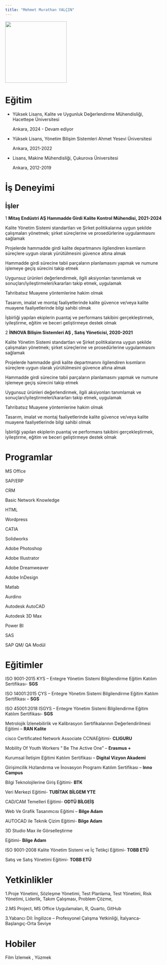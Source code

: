 ```yaml
---
title: "Mehmet Murathan YALÇIN"
---
```


![](imagfoto2.JPGjpg){fig-align="center" width="197"}

# Eğitim

-   Yüksek Lisans, Kalite ve Uygunluk Değerlendirme Mühendisliği, Hacettepe Üniversitesi

    Ankara, 2024 - Devam ediyor

-   Yüksek Lisans, Yönetim Bilişim Sistemleri Ahmet Yesevi Üniversitesi

    Ankara, 2021-2022

-   Lisans, Makine Mühendisliği, Çukurova Üniversitesi

    Ankara, 2012-2019

# İş Deneyimi

## İşler

1 **Mitaş Endüstri AŞ Hammadde Girdi Kalite Kontrol Mühendisi, 2021-2024**

Kalite Yönetim Sistemi standartları ve Şirket politikalarına uygun şekilde çalışmaları yönetmek; şirket süreçlerine ve prosedürlerine uygulanmasını sağlamak

Projelerde hammadde girdi kalite departmanını ilgilendiren kısımların süreçlere uygun olarak yürütülmesini güvence altına almak

Hammadde girdi sürecine tabii parçaların planlamasını yapmak ve numune işlemeye geçiş sürecini takip etmek

Uygunsuz ürünleri değerlendirmek, ilgili aksiyonları tanımlamak ve sonuçları/iyileştirmeleri/kararları takip etmek, uygulamak

Tahribatsız Muayene yöntemlerine hakim olmak

Tasarım, imalat ve montaj faaliyetlerinde kalite güvence ve/veya kalite muayene faaliyetlerinde bilgi sahibi olmak

İşbirliği yapılan ekiplerin puantaj ve performans takibini gerçekleştirmek, iyileştirme, eğitim ve beceri geliştirmeye destek olmak

2 **İNNOVA Bilişim Sistemleri AŞ , Satış Yöneticisi, 2020-2021**

Kalite Yönetim Sistemi standartları ve Şirket politikalarına uygun şekilde çalışmaları yönetmek; şirket süreçlerine ve prosedürlerine uygulanmasını sağlamak

Projelerde hammadde girdi kalite departmanını ilgilendiren kısımların süreçlere uygun olarak yürütülmesini güvence altına almak

Hammadde girdi sürecine tabii parçaların planlamasını yapmak ve numune işlemeye geçiş sürecini takip etmek

Uygunsuz ürünleri değerlendirmek, ilgili aksiyonları tanımlamak ve sonuçları/iyileştirmeleri/kararları takip etmek, uygulamak

Tahribatsız Muayene yöntemlerine hakim olmak

Tasarım, imalat ve montaj faaliyetlerinde kalite güvence ve/veya kalite muayene faaliyetlerinde bilgi sahibi olmak

İşbirliği yapılan ekiplerin puantaj ve performans takibini gerçekleştirmek, iyileştirme, eğitim ve beceri geliştirmeye destek olmak

# Programlar

MS Office

SAP/ERP

CRM

Basic Network Knowledge

HTML

Wordpress

CATIA

Solidworks

Adobe Photoshop

Adobe Illustrator

Adobe Dreamweaver

Adobe InDesign

Matlab

Aurdino

Autodesk AutoCAD

Autodesk 3D Max

Power BI

SAS

SAP QM/ QA Modül

# Eğitimler

ISO 9001-2015 KYS – Entegre Yönetim Sistemi Bilgilendirme Eğitim Katılım Sertifikası- **SGS**

ISO 14001:2015 ÇYS – Entegre Yönetim Sistemi Bilgilendirme Eğitim Katılım Sertifikası – **SGS**

ISO 45001:2018 ISGYS – Entegre Yönetim Sistemi Bilgilendirme Eğitim Katılım Sertifikası- **SGS**

Metrolojik İzlenebilirlik ve Kalibrasyon Sertifikalarının Değerlendirilmesi Eğitimi – **RAN Kalite**

cisco Certificated Network Associate CCNAEğitimi- **CLIGURU**

Mobility Of Youth Workers “ Be The Active One” – **Erasmus +**

Kurumsal İletişim Eğitimi Katılım Sertifikası – **Digital Vizyon Akademi**

Girişimcilik Hızlandırma ve İnovasyon Programı Katılım Sertifikası – **Inno Campus**

Bilgi Teknolojilerine Giriş Eğitimi- **BTK**

Veri Merkezi Eğitimi- **TUBİTAK BİLGEM YTE**

CAD/CAM Temelleri Eğitimi- **ODTÜ BİLGEİŞ**

Web Ve Grafik Tasarımcısı Eğitimi – **Bilge Adam**

AUTOCAD ile Teknik Çizim Eğitimi- **Bilge Adam**

3D Studio Max ile Görselleştirme

Eğitimi- **Bilge Adam**

ISO 9001-2008 Kalite Yönetim Sistemi ve İç Tetikçi Eğitimi- **TOBB ETÜ**

Satış ve Satış Yönetimi Eğitimi- **TOBB ETÜ**

# Yetkinlikler

1.Proje Yönetimi, Sözleşme Yönetimi, Test Planlama, Test Yönetimi, Risk Yönetimi, Liderlik, Takım Çalışması, Problem Çözme,

2.MS Project, MS Office Uygulamaları, R, Quarto, GitHub

3.Yabancı Dil: İngilizce – Profesyonel Çalışma Yetkinliği, İtalyanca- Başlangıç-Orta Seviye

# Hobiler

Film İzlemek , Yüzmek
